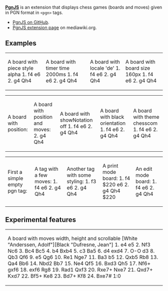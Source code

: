 '''[http://www.mediawiki.org/wiki/Extension:PgnJS PgnJS]''' is an extension that displays chess games (boards and moves) given in PGN format in <code><nowiki><pgn></nowiki></code> tags.

* [https://github.com/xeyownt/mwpgnjs PgnJS on GitHub].
* [http://www.mediawiki.org/wiki/Extension:PgnJS PgnJS extension page] on mediawiki.org.

== Examples ==

{| class=wikitable
|- valign="top"
|
A board with piece style alpha
<pgn pieceStyle="alpha">1. f4 e6 2. g4 Qh4</pgn>
|
A board with timer time 2000ms
<pgn timerTime=2000>1. f4 e6 2. g4 Qh4</pgn>
|
A board with locale 'de'
<pgn locale="de">1. f4 e6 2. g4 Qh4</pgn>
|
A board with board size 160px
<pgn boardSize="160px">1. f4 e6 2. g4 Qh4</pgn>
|}

{| class=wikitable
|- valign="top"
|
A board with position:
<pgn position="rnb1kbnr/pppp1ppp/4p3/8/5PPq/8/PPPPP2P/RNBQKBNR w KQkq - 1 3" />
|
A board with position and moves:
<pgn position="rnbqkbnr/pppp1ppp/4p3/8/5P2/8/PPPPP1PP/RNBQKBNR w KQkq - 0 2">2. g4 Qh4</pgn>
|
A board with showNotation off
<pgn showNotation="false">1. f4 e6 2. g4 Qh4</pgn>
|
A board with black orientation
<pgn orientation="black">1. f4 e6 2. g4 Qh4</pgn>
|
A board with theme chesscom
<pgn theme="chesscom" boardsize="240px">1. f4 e6 2. g4 Qh4</pgn>
|}

{| class=wikitable
|- valign="top"
|
First a simple empty pgn tag:
<pgn/>
|
A tag with a few moves:
<pgn>1. f4 e6 2. g4 Qh4</pgn>
|
Another tag with some styling:
<pgn style="width: 200px">1. f3 e6 2. g4 Qh4</pgn>
|
A print mode board:
<pgn mode="print">1. f4 $220 e6 2. g4 Qh4 $220</pgn>
|
An edit mode board:
<pgn mode="edit">1. f4 e6 2. g4 Qh4</pgn>
|}

== Experimental features ==
{| class=wikitable
|- valign="top"
|
A board with moves width, height and scrollable
<pgn style="width: 390px" theme="chesscom" boardSize="200px" movesWidth="180px" movesHeight="220px" scrollable="true">[White "Anderssen, Adolf"][Black "Dufresne, Jean"] 1. e4 e5 2. Nf3 Nc6 3. Bc4 Bc5 4. b4 Bxb4 5. c3 Ba5 6. d4 exd4 7. O-O d3 8. Qb3 Qf6 9. e5 Qg6 10. Re1 Nge7 11. Ba3 b5 12. Qxb5 Rb8 13. Qa4 Bb6 14. Nbd2 Bb7 15. Ne4 Qf5 16. Bxd3 Qh5 17. Nf6+ gxf6 18. exf6 Rg8 19. Rad1 Qxf3 20. Rxe7+ Nxe7 21. Qxd7+ Kxd7 22. Bf5+ Ke8 23. Bd7+ Kf8 24. Bxe7# 1:0</pgn>
|}

